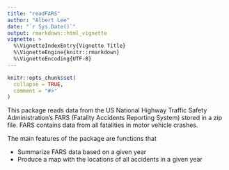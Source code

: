 ```yaml
---
title: "readFARS"
author: "Albert Lee"
date: "`r Sys.Date()`"
output: rmarkdown::html_vignette
vignette: >
  %\VignetteIndexEntry{Vignette Title}
  %\VignetteEngine{knitr::rmarkdown}
  %\VignetteEncoding{UTF-8}
---
```


```r
knitr::opts_chunk$set(
  collapse = TRUE,
  comment = "#>"
)
```

This package reads data from the US National Highway Traffic Safety Administration's FARS (Fatality Accidents Reporting System) stored in a zip file. FARS contains data from all fatalities in motor vehicle crashes.

The main features of the package are functions that

- Summarize FARS data based on a given year
- Produce a map with the locations of all accidents in a given year
